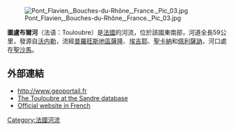[[Image:Pont_Flavien,_Bouches-du-Rhône,_France._Pic_03.jpg|right]]

{{coord|43|31|22|N|5|2|55|E|display=title}}

'''圖盧布爾河'''（法语：Touloubre）是[[法國|法國]]的河流，位於該國東南部，河道全長59公里，發源自[[沃内勒|沃内勒]]，流經[[普罗旺斯地区萨隆|普羅旺斯地區薩隆]]、[[埃吉耶|埃吉耶]]、[[聖卡納_(羅訥河口省)|聖卡納]]和[[佩利薩訥_(羅訥河口省)|佩利薩訥]]，河口處在[[聖沙馬_(羅訥河口省)|聖沙馬]]。

==外部連結==
*http://www.geoportail.fr{{Wayback|url=http://www.geoportail.fr/ |date=20101215171356 }}
*[http://sandre.eaufrance.fr/app/chainage/courdo/htm/Y42-0400.php?cg=Y42-0400 The Touloubre at the Sandre database]
*[http://www.vivre-la-touloubre.org/ Official website in French] {{Wayback|url=http://www.vivre-la-touloubre.org/ |date=20201029045948 }}

{{France-geo-stub}}
[[Category:法國河流|Category:法國河流]]